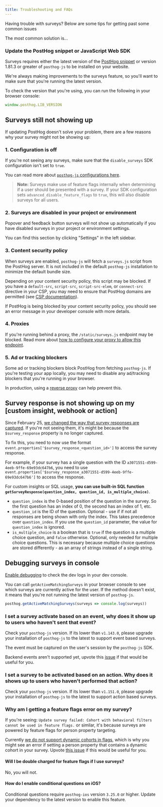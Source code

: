 ```yaml
---
title: Troubleshooting and FAQs
---
```


Having trouble with surveys? Below are some tips for getting past some common issues

The most common solution is...

### Update the PostHog snippet or JavaScript Web SDK

Surveys requires either the latest version of the [PostHog snippet](/docs/libraries/js#installation) or version 1.81.3 or greater of `posthog-js` to be installed on your website.

We're always making improvements to the surveys feature, so you'll want to make sure that you're running the latest version.

To check the version that you're using, you can run the following in your browser console:

```js
window.posthog.LIB_VERSION
```

## Surveys still not showing up

If updating PostHog doesn't solve your problem, there are a few reasons why your survey might not be showing up:

### 1. Configuration is off

If you're not seeing any surveys, make sure that the `disable_surveys` SDK configuration isn't set to `true`.

You can read more about [`posthog-js` configurations here](/docs/libraries/js/config).

> **Note:** Surveys make use of feature flags internally when determining if a user should be presented with a survey. If your SDK configuration sets `advanced_disable_feature_flags` to `true`, this will also disable surveys for all users.

### 2. Surveys are disabled in your project or environment

Popover and feedback button surveys will not show up automatically if you have disabled surveys in your project or environment settings.

You can find this section by clicking "Settings" in the left sidebar.

<ProductScreenshot
  imageLight="https://res.cloudinary.com/dmukukwp6/image/upload/Clean_Shot_2025_04_10_at_12_02_41_2x_0bf25ffbf8.jpg"
  imageDark="https://res.cloudinary.com/dmukukwp6/image/upload/Clean_Shot_2025_04_10_at_12_01_41_2x_2cf8d6e801.jpg"
  alt="Enable surveys in project settings"
/>

### 3. Content security policy

When surveys are enabled, `posthog-js` will fetch a `surveys.js` script from the PostHog server. It is not included in the default `posthog-js` installation to minimize the default bundle size.

Depending on your content security policy, this script may be blocked. If you have a `default-src`, `script-src`, `script-src-elem`, or `connect-src` directive in your CSP, you may need to ensure that PostHog domains are permitted (see [CSP documentation](/docs/advanced/content-security-policy)).

If PostHog is being blocked by your content security policy, you should see an error message in your developer console with more details.


### 4. Proxies

If you're running behind a proxy, the `/static/surveys.js` endpoint may be blocked. Read more about [how to configure your proxy to allow this endpoint](/docs/self-host/configure/running-behind-proxy#public-endpoints).

### 5. Ad or tracking blockers

Some ad or tracking blockers block PostHog from fetching `posthog-js`. If you're testing your app locally, you may need to disable any ad/tracking blockers that you're running in your browser.

In production, using a [reverse proxy](/docs/advanced/proxy) can help prevent this.

## Survey response is not showing up on my [custom insight, webhook or action]

Since February 25, [we changed the way that survey responses are captured](/docs/surveys/implementing-custom-surveys#survey-response-capture). If you're not seeing them, it's might be because the `$survey_response` property is no longer captured.

To fix this, you need to now use the format `event.properties['$survey_response_<question_id>']` to access the survey response.

For example, if your survey has a single question with the ID `a3071551-d599-4eeb-9ffe-69e93dc647b6`, you need to use `event.properties['$survey_response_a3071551-d599-4eeb-9ffe-69e93dc647b6']` to access the response.

For custom insights or SQL usage, **you can use built-in SQL function `getSurveyResponse(question_index, question_id, is_multiple_choice)`**.

- `question_index` is the 0-based position of the question in the survey. So the first question has an index of 0, the second has an index of 1, etc.
- `question_id` is the ID of the question. Optional - use if if not all responses are being shown with only the index. This takes precedence over `question_index`. If you use the `question_id` parameter, the value for `question_index` is ignored.
- `is_multiple_choice` is a boolean that is `true` if the question is a multiple choice question, and `false` otherwise. Optional, only needed for multiple choice questions. This is necessary because multiple choice questions are stored differently - as an array of strings instead of a single string.

## Debugging surveys in console

[Enable debugging](/docs/libraries/js#debugging) to check the dev logs in your dev console.

You can call `getActiveMatchingSurveys` in your browser console to see which surveys are currently active for the user. If the method doesn't exist, it means that you're not running the latest version of `posthog-js`.

```js
posthog.getActiveMatchingSurveys(surveys => console.log(surveys))
```

### I set a survey activate based on an event, why does it show up to users who haven't sent that event?

Check your `posthog-js` version. If its lower than `v1.143.0`, please upgrade your installation of `posthog-js` to the latest to support event based surveys.

The event must be captured on the user's session by the `posthog-js` SDK.

Backend events aren't supported yet, upvote this [issue](https://github.com/PostHog/posthog/issues/25433) if that would be useful for you.

### I set a survey to be activated based on an action. Why does it shows up to users who haven't performed that action?

Check your `posthog-js` version.  If its lower than `v1.151.0`, please upgrade your installation of `posthog-js` to the latest to support action based surveys.

### Why am I getting a feature flags error on my survey?

If you're seeing: `Update survey failed: Cohort with behavioral filters cannot be used in feature flags.` or similar, it's because surveys are powered by feature flags for person property targeting.

Currently [we do not support dynamic cohorts in flags](/docs/data/cohorts#can-you-use-a-dynamic-behavioral-cohort-as-a-feature-flag-target), which is why you might see an error if setting a person property that contains a dynamic cohort in your survey. Upvote [this issue](https://github.com/PostHog/posthog/issues/19031) if this would be useful for you.

#### Will I be double charged for feature flags if I use surveys?

No, you will not.

#### How do I enable conditional questions on iOS?

Conditional questions require `posthog-ios` version `3.25.0` or higher. Update your dependency to the latest version to enable this feature.
